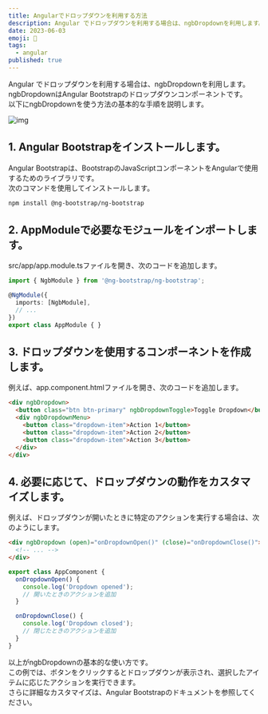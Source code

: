 ```yaml
---
title: Angularでドロップダウンを利用する方法
description: Angular でドロップダウンを利用する場合は、ngbDropdownを利用します。ngbDropdownはAngular Bootstrapのドロップダウンコンポーネントです。ngbDropdownを使う方法の基本的な手順を説明します。
date: 2023-06-03
emoji: 🐆
tags: 
  - angular
published: true
---
```


Angular でドロップダウンを利用する場合は、ngbDropdownを利用します。  
ngbDropdownはAngular Bootstrapのドロップダウンコンポーネントです。  
以下にngbDropdownを使う方法の基本的な手順を説明します。  

![img](/blog/44/1.png)

## 1. Angular Bootstrapをインストールします。
Angular Bootstrapは、BootstrapのJavaScriptコンポーネントをAngularで使用するためのライブラリです。  
次のコマンドを使用してインストールします。  

```bash
npm install @ng-bootstrap/ng-bootstrap
```

## 2. AppModuleで必要なモジュールをインポートします。
src/app/app.module.tsファイルを開き、次のコードを追加します。  

```typescript
import { NgbModule } from '@ng-bootstrap/ng-bootstrap';

@NgModule({
  imports: [NgbModule],
  // ...
})
export class AppModule { }
```

## 3. ドロップダウンを使用するコンポーネントを作成します。
例えば、app.component.htmlファイルを開き、次のコードを追加します。  

```html
<div ngbDropdown>
  <button class="btn btn-primary" ngbDropdownToggle>Toggle Dropdown</button>
  <div ngbDropdownMenu>
    <button class="dropdown-item">Action 1</button>
    <button class="dropdown-item">Action 2</button>
    <button class="dropdown-item">Action 3</button>
  </div>
</div>
```

## 4. 必要に応じて、ドロップダウンの動作をカスタマイズします。
例えば、ドロップダウンが開いたときに特定のアクションを実行する場合は、次のようにします。  

```html
<div ngbDropdown (open)="onDropdownOpen()" (close)="onDropdownClose()">
  <!-- ... -->
</div>
```

```typescript
export class AppComponent {
  onDropdownOpen() {
    console.log('Dropdown opened');
    // 開いたときのアクションを追加
  }

  onDropdownClose() {
    console.log('Dropdown closed');
    // 閉じたときのアクションを追加
  }
}
```

以上がngbDropdownの基本的な使い方です。  
この例では、ボタンをクリックするとドロップダウンが表示され、選択したアイテムに応じたアクションを実行できます。  
さらに詳細なカスタマイズは、Angular Bootstrapのドキュメントを参照してください。  